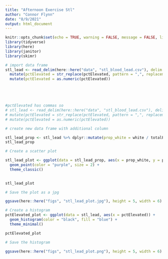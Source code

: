 ```yaml
---
title: "Afternoon Exercise Stl"
author: "Connor Flynn"
date: "8/9/2021"
output: html_document
---
```


```r
knitr::opts_chunk$set(echo = TRUE, warning = FALSE, message = FALSE, list = FALSE)
library(tidyverse)
library(here)
library(janitor)
library(skimr)

```

```r
# import data frame
stl_lead <- read_delim(here::here("data", "stl_blood_lead.csv"), delim = ";") %>% 
  mutate(pctElevated = str_replace(pctElevated, pattern = ",", replacement = ".")) %>% 
  mutate(pctElevated = as.numeric(pctElevated))





#pctElevated has commas so
# stl_lead <- read_delim(here::here("data", "stl_blood_lead.csv"), delim = ";") %>%  clean_names() %>% 
# mutate(pctElevated = str_replace(pctElevated, pattern = ",", replacement = ".")) %>% 
# mutate(pctElevated = as.numeric(pctElevated))
```

```r
# create new data frame with additional column

stl_lead_prop <- stl_lead %>% dplyr::mutate(prop_white = white / totalPop * 100)
stl_lead_prop
```


```r
# Create a scatter plot

stl_lead_plot <- ggplot(data = stl_lead_prop, aes(x = prop_white, y = pctElevated)) +
  geom_point(color = "purple", size = 2) +
  theme_classic()
  

stl_lead_plot
```
```r
# Save the plot as a jpg

ggsave(here::here("figs", "stl_lead_plot.jpg"), height = 5, width = 6)
```

```r
# Create a histogram
pctElevated_plot <- ggplot(data = stl_lead, aes(x = pctElevated)) +
  geom_histogram(color = "black", fill = "blue") +
  theme_minimal()

pctElevated_plot
```

```r
# Save the histogram

ggsave(here::here("figs", "stl_lead_plot.png"), height = 5, width = 6)

```

